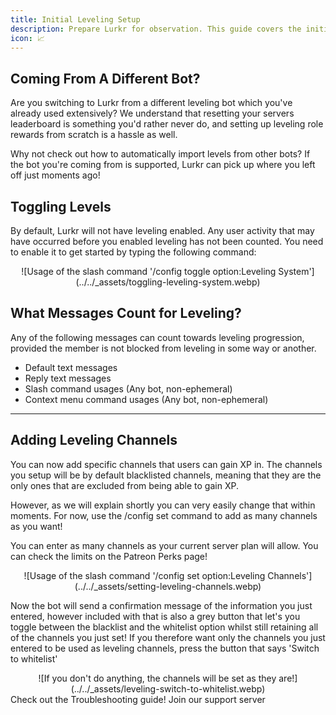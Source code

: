 ```yaml
---
title: Initial Leveling Setup
description: Prepare Lurkr for observation. This guide covers the initial steps to get Lurkr tracking activity and rewarding your members.
icon: 📈
---
```



## Coming From A Different Bot?

Are you switching to Lurkr from a different leveling bot which you've already used extensively?
We understand that resetting your servers leaderboard is something you'd rather never do,
and setting up leveling role rewards from scratch is a hassle as well.

Why not check out how to automatically import levels from other bots? If the bot you're coming from is supported,
Lurkr can pick up where you left off just moments ago!

## Toggling Levels

By default, Lurkr will not have leveling enabled. Any user activity that may have occurred before you enabled leveling has not been counted.
You need to enable it to get started by typing the following command:

<center>
	![Usage of the slash command '/config toggle option:Leveling System'](../../_assets/toggling-leveling-system.webp)
</center>

## What Messages Count for Leveling?

Any of the following messages can count towards leveling progression, provided the member is not blocked from leveling in some way or another.

- Default text messages
- Reply text messages
- Slash command usages (Any bot, non-ephemeral)
- Context menu command usages (Any bot, non-ephemeral)

<hr />

## Adding Leveling Channels

You can now add specific channels that users can gain XP in. The channels you setup will be by default blacklisted channels,
meaning that they are the only ones that are excluded from being able to gain XP.

However, as we will explain shortly you can very easily change that within moments.
For now, use the /config set command to add as many channels as you want!

You can enter as many channels as your current server plan will allow. You can check the limits on the Patreon Perks page!

<center>
	![Usage of the slash command '/config set option:Leveling Channels'](../../_assets/setting-leveling-channels.webp)
</center>

Now the bot will send a confirmation message of the information you just entered,
however included with that is also a grey button that let's you toggle between the blacklist and the whitelist option whilst still retaining all of the channels you just set!
If you therefore want only the channels you just entered to be used as leveling channels, press the button that says 'Switch to whitelist'

<center>
	![If you don't do anything, the channels will be set as they are!](../../_assets/leveling-switch-to-whitelist.webp)
</center>

<Cards>
	<Card href="/docs/troubleshooting" title="🐛 Still need help?">
		Check out the Troubleshooting guide!
	</Card>
	<Card href={SUPPORT_SERVER_INVITE} title="💬 Want to chat with an actual human?">
		Join our support server
	</Card>
</Cards>
